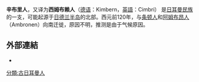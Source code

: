 '''辛布里人'''，又译为'''西姆布赖人'''（[[德语|德语]]：Kimbern，[[英語|英語]]：Cimbri） 是[[日耳曼民族|日耳曼民族]]的一支，可能起源于[[日德兰半岛|日德兰半岛]]的北部。西元前120年，与[[条顿人|条顿人]]和[[阿姆布昂人|阿姆布昂人]]（Ambronen）向南迁徙，原因不明，推测是由于气候原因。

==外部連結==
* {{Cite NSRW|wstitle=Cimbri|short=x}}

{{Hist-stub}}
{{族群小作品}}

[[分類:古日耳曼人|分類:古日耳曼人]]